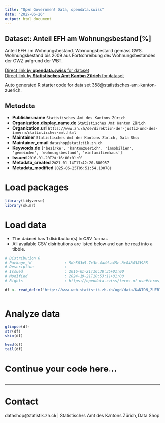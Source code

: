 ```yaml
---
title: "Open Government Data, opendata.swiss"
date: "2025-06-26"
output: html_document
---
```


## Dataset: Anteil EFH am Wohnungsbestand [%]

Anteil EFH am Wohnungsbestand. Wohnungsbestand gemäss GWS. Wohnungsbestand bis 2009 aus Fortschreibung des Wohnungsbestandes der GWZ aufgrund der WBT.

[Direct link by **opendata.swiss** for dataset](https://opendata.swiss/de/dataset/anteil-efh-am-wohnungsbestand)<br>
[Direct link by **Statistisches Amt Kanton Zürich** for dataset](https://www.zh.ch/de/politik-staat/gemeinden/gemeindeportraet.html)

Auto generated R starter code for data set 358@statistisches-amt-kanton-zuerich.

## Metadata

- **Publisher.name** `Statistisches Amt des Kantons Zürich`
- **Organization.display_name.de** `Statistisches Amt Kanton Zürich`
- **Organization.url** `https://www.zh.ch/de/direktion-der-justiz-und-des-innern/statistisches-amt.html`
- **Maintainer** `Statistisches Amt des Kantons Zürich, Data Shop`
- **Maintainer_email** `datashop@statistik.zh.ch`
- **Keywords.de** `['bezirke', 'kantonzuerich', 'immobilien', 'gemeinden', 'wohnungsbestand', 'einfamilienhaus']`
- **Issued** `2016-01-20T20:16:00+01:00`
- **Metadata_created** `2021-01-14T17:42:20.800957`
- **Metadata_modified** `2025-06-25T05:51:54.100781`


# Load packages

```r

library(tidyverse)
library(skimr)

```

# Load data

-   The dataset has 1 distribution(s) in CSV format.
-   All available CSV distributions are listed below and can be read into a tibble.

```r

# Distribution 0
# Package_id               : 5dc503a5-7c3b-4add-a45c-8c8484343985
# Description              : 
# Issued                   : 2016-01-21T16:30:35+01:00
# Modified                 : 2024-10-21T10:53:19+01:00
# Rights                   : https://opendata.swiss/terms-of-use#terms_by

df <- read_delim('https://www.web.statistik.zh.ch/ogd/data/KANTON_ZUERICH_369.csv')



```

# Analyze data

```r

glimpse(df)
str(df)
skim(df)

head(df)
tail(df)

```

# Continue your code here...

```r

```

------------------------------------------------------------------------

# Contact

datashop@statistik.zh.ch | Statistisches Amt des Kantons Zürich, Data Shop
